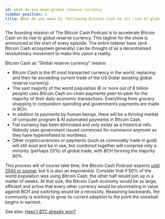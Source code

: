 ```yaml
---
id: what-do-you-mean-global-reserve-currency
sidebar_position: 2
title: What do you mean by "Following Bitcoin Cash on its rise to global reserve currency"?
---
```



The founding mission of The Bitcoin Cash Podcast is to accelerate Bitcoin Cash on its rise to global reserve currency. This tagline for the show is announced at the start of every episode. The entire listener base (and Bitcoin Cash ecosystem generally) can be thought of as a decentralised revolutionary movement to make this vision a reality.

Bitcoin Cash as "Global reserve currency" means:

- Bitcoin Cash is the #1 most transacted currency in the world, replacing and then far exceeding current trade of the US Dollar (existing global reserve currency).
- The vast majority of the world population (6 or more out of 8 billion people) uses Bitcoin Cash on-chain payments peer-to-peer for the majority of their daily economic transactions. Everything from grocery shopping to corporation spending and governments payments are made in BCH.
- In addition to payments by human beings, there will be a thriving market of computer program & AI automated payments in Bitcoin Cash.
- Fiat currency has been eliminated and only exists as a historical relic. Nobody uses government issued currencies for commerce anymore as they have hyperinflated to worthless.
- Other cryptocurrencies or payments (such as commodity trade in gold) will still exist and be in use, but combined together will comprise only a minority (perhaps 20%) of global trade, with BCH forming the majority 80%.

This process will of course take time, the Bitcoin Cash Podcast expects [until 2045 or sooner](/about), but it is also an exponential. Consider that if 50% of the world population was using Bitcoin Cash, the other half would join up in a matter of weeks. At that size, the Bitcoin Cash economy would be so large, efficient and active that every other currency would be plummeting in value against BCH and switching would be a necessity. Reasoning backwards, the community is working to grow its current adoption to the point the snowball begins in earnest.

See also: [Hasn't BTC already won?](/faqs/BCH-vs-BTC/hasnt-btc-already-won)
